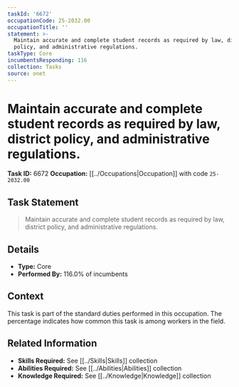 ```yaml
---
taskId: '6672'
occupationCode: 25-2032.00
occupationTitle: ''
statement: >-
  Maintain accurate and complete student records as required by law, district
  policy, and administrative regulations.
taskType: Core
incumbentsResponding: 116
collection: Tasks
source: onet
---
```

# Maintain accurate and complete student records as required by law, district policy, and administrative regulations.

**Task ID:** 6672
**Occupation:** [[../Occupations|Occupation]] with code `25-2032.00`

## Task Statement

> Maintain accurate and complete student records as required by law, district policy, and administrative regulations.

## Details

- **Type:** Core
- **Performed By:** 116.0% of incumbents

## Context

This task is part of the standard duties performed in this occupation. The percentage indicates how common this task is among workers in the field.

## Related Information

- **Skills Required:** See [[../Skills|Skills]] collection
- **Abilities Required:** See [[../Abilities|Abilities]] collection
- **Knowledge Required:** See [[../Knowledge|Knowledge]] collection
